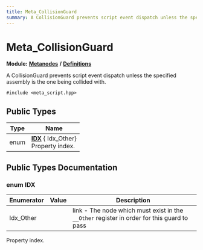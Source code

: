 ```yaml
---
title: Meta_CollisionGuard
summary: A CollisionGuard prevents script event dispatch unless the specified assembly is the one being collided with. 
---
```


# Meta_CollisionGuard

**Module:** **[Metanodes](../../modules/metanodes/index.mdx)** **/** **[Definitions](../../modules/metanodes/definitions.mdx)**

A CollisionGuard prevents script event dispatch unless the specified assembly is the one being collided with. 

`#include <meta_script.hpp>`

## Public Types

| Type           | Name           |
| -------------- | -------------- |
| enum| **[IDX](#enum-idx)** { Idx_Other}<br />Property index.  |

## Public Types Documentation

### enum IDX

| Enumerator | Value | Description |
| ---------- | ----- | ----------- |
| Idx_Other | | link - The node which must exist in the `__Other` register in order for this guard to pass   |

Property index. 
